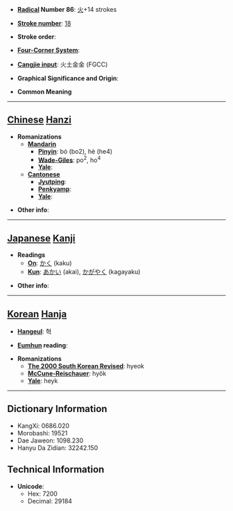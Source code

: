 * '''[[Wiktionary:Chinese radical index| Radical]] Number 86''': [[Wiktionary:Chinese radical index 火|火]]+14 strokes

* '''[[Wiktionary:Chinese total strokes index|Stroke number]]''': [[Wiktionary:Chinese total strokes index 18|18]]

* '''Stroke order''': 

* '''[[Wiktionary:Chinese four corner index|Four-Corner System]]''': 

* '''[[Wiktionary:Chinese Cangjie index|Cangjie input]]''': 火土金金 (FGCC)

* '''Graphical Significance and Origin''': 

* '''Common Meaning'''

----

== [[Chinese]] [[Hanzi]] ==

* '''Romanizations'''
** '''[[Mandarin]]'''
*** '''[[Pinyin]]''': bó (bo2), hè (he4)
*** '''[[Wade-Giles]]''': po<sup>2</sup>, ho<sup>4</sup>
*** '''[[Yale]]''': 
** '''[[Cantonese]]'''
*** '''[[Jyutping]]''':
*** '''[[Penkyamp]]''': 
*** '''[[Yale]]''': 

* '''Other info''': 

----

== [[Japanese]] [[Kanji]] ==

* '''Readings'''
** '''[[On]]''': [[かく]] (kaku)
** '''[[Kun]]''': [[あかい]] (akai), [[かがやく]] (kagayaku)

* '''Other info''':  

----

== [[Korean]] [[Hanja]] ==

* '''[[Hangeul]]''': 혁

* '''[[Eumhun]] reading''': 

* '''Romanizations'''
** '''[[The 2000 South Korean Revised Romanization|The 2000 South Korean Revised]]''': hyeok
** '''[[McCune-Reischauer]]''': hyŏk
** '''[[Yale]]''': heyk

----

== Dictionary Information ==

* KangXi: 0686.020
* Morobashi: 19521
* Dae Jaweon: 1098.230
* Hanyu Da Zidian: 32242.150

== Technical Information ==

* '''Unicode''':
** Hex: 7200
** Decimal: 29184